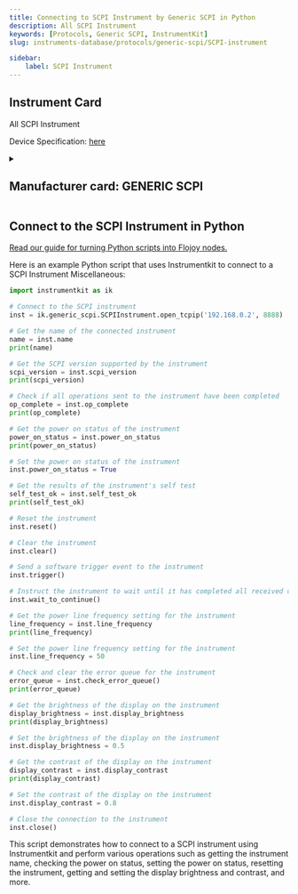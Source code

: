 ```yaml
---
title: Connecting to SCPI Instrument by Generic SCPI in Python
description: All SCPI Instrument
keywords: [Protocols, Generic SCPI, InstrumentKit] 
slug: instruments-database/protocols/generic-scpi/SCPI-instrument 

sidebar:
    label: SCPI Instrument 
---
```



## Instrument Card

All SCPI Instrument



Device Specification: [here](/instruments-database/all-instruments)

<details style={{ marginTop: "15px"}}>
<summary><h2 style={{display:'inline'}}>Manufacturer card: GENERIC SCPI</h2></summary>

![GENERIC SCPI](https://res.cloudinary.com/dhopxs1y3/image/upload/v1692142672/Instruments/Vendor%20Logos/FLOJOY_TEXT.png)



- Headquarters: 
- Yearly Revenue (millions, USD): 
- Vendor Website: [here](https://en.wikipedia.org/wiki/Standard_Commands_for_Programmable_Instruments)

</details>


<FeaturedInstrumentVideo category="PROTOCOLS" />

## Connect to the SCPI Instrument in Python

[Read our guide for turning Python scripts into Flojoy nodes.](https://docs.flojoy.ai/contribution/blocks/custom-flojoy-block/)



<Tabs>
<TabItem value="Flojoy" label="Flojoy" className="flojoy-instrument-tabs">

<SectionsCard category="PROTOCOLS" manufacturer="Generic SCPI"></SectionsCard>

</TabItem>
<TabItem value="InstrumentKit" label="InstrumentKit">

Here is an example Python script that uses Instrumentkit to connect to a SCPI Instrument Miscellaneous:

```python
import instrumentkit as ik

# Connect to the SCPI instrument
inst = ik.generic_scpi.SCPIInstrument.open_tcpip('192.168.0.2', 8888)

# Get the name of the connected instrument
name = inst.name
print(name)

# Get the SCPI version supported by the instrument
scpi_version = inst.scpi_version
print(scpi_version)

# Check if all operations sent to the instrument have been completed
op_complete = inst.op_complete
print(op_complete)

# Get the power on status of the instrument
power_on_status = inst.power_on_status
print(power_on_status)

# Set the power on status of the instrument
inst.power_on_status = True

# Get the results of the instrument's self test
self_test_ok = inst.self_test_ok
print(self_test_ok)

# Reset the instrument
inst.reset()

# Clear the instrument
inst.clear()

# Send a software trigger event to the instrument
inst.trigger()

# Instruct the instrument to wait until it has completed all received commands before continuing
inst.wait_to_continue()

# Get the power line frequency setting for the instrument
line_frequency = inst.line_frequency
print(line_frequency)

# Set the power line frequency setting for the instrument
inst.line_frequency = 50

# Check and clear the error queue for the instrument
error_queue = inst.check_error_queue()
print(error_queue)

# Get the brightness of the display on the instrument
display_brightness = inst.display_brightness
print(display_brightness)

# Set the brightness of the display on the instrument
inst.display_brightness = 0.5

# Get the contrast of the display on the instrument
display_contrast = inst.display_contrast
print(display_contrast)

# Set the contrast of the display on the instrument
inst.display_contrast = 0.8

# Close the connection to the instrument
inst.close()
```

This script demonstrates how to connect to a SCPI instrument using Instrumentkit and perform various operations such as getting the instrument name, checking the power on status, setting the power on status, resetting the instrument, getting and setting the display brightness and contrast, and more.

</TabItem>
</Tabs>